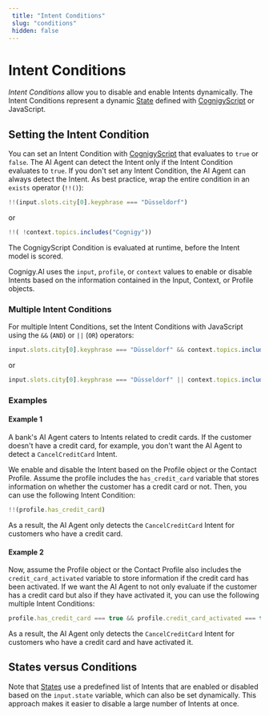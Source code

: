 ```yaml
---
 title: "Intent Conditions" 
 slug: "conditions" 
 hidden: false 
---
```

# Intent Conditions

_Intent Conditions_ allow you to disable and enable Intents dynamically. The Intent Conditions represent a dynamic [State](../../../test/interaction-panel/state.mdx) defined with [CognigyScript](../../../build/cognigyscript.mdx) or JavaScript.

## Setting the Intent Condition

You can set an Intent Condition with [CognigyScript](../../../build/cognigyscript.mdx) that evaluates to `true` or `false`. The AI Agent can detect the Intent only if the Intent Condition evaluates to `true`. If you don't set any Intent Condition, the AI Agent can always detect the Intent. As best practice, wrap the entire condition in an `exists` operator (`!!()`):

```js
!!(input.slots.city[0].keyphrase === "Düsseldorf")
```

or

```js
!!( !context.topics.includes("Cognigy"))
```

The CognigyScript Condition is evaluated at runtime, before the Intent model is scored. 

Cognigy.AI uses the `input`, `profile`, or `context` values to enable or disable Intents based on the information contained in the Input, Context, or Profile objects.

### Multiple Intent Conditions

For multiple Intent Conditions, set the Intent Conditions with JavaScript using the `&&` (`AND`) or `||` (`OR`) operators:

```js
input.slots.city[0].keyphrase === "Düsseldorf" && context.topics.includes("Cognigy")
```

or

```js
input.slots.city[0].keyphrase === "Düsseldorf" || context.topics.includes("Cognigy")
```

### Examples

#### Example 1

A bank's AI Agent caters to Intents related to credit cards. If the customer doesn't have a credit card, for example, you don't want the AI Agent to detect a `CancelCreditCard` Intent.

We enable and disable the Intent based on the Profile object or the Contact Profile. Assume the profile includes the `has_credit_card` variable that stores information on whether the customer has a credit card or not. Then, you can use the following Intent Condition:

```js
!!(profile.has_credit_card)
```

As a result, the AI Agent only detects the `CancelCreditCard` Intent for customers who have a credit card.

#### Example 2

Now, assume the Profile object or the Contact Profile also includes the `credit_card_activated` variable to store information if the credit card has been activated. If we want the AI Agent to not only evaluate if the customer has a credit card but also if they have activated it, you can use the following multiple Intent Conditions:

```js
profile.has_credit_card === true && profile.credit_card_activated === true
```

As a result, the AI Agent only detects the `CancelCreditCard` Intent for customers who have a credit card and have activated it.

## States versus Conditions

Note that [States](../../../test/interaction-panel/state.mdx) use a predefined list of Intents that are enabled or disabled based on the `input.state` variable, which can also be set dynamically. This approach makes it easier to disable a large number of Intents at once.

